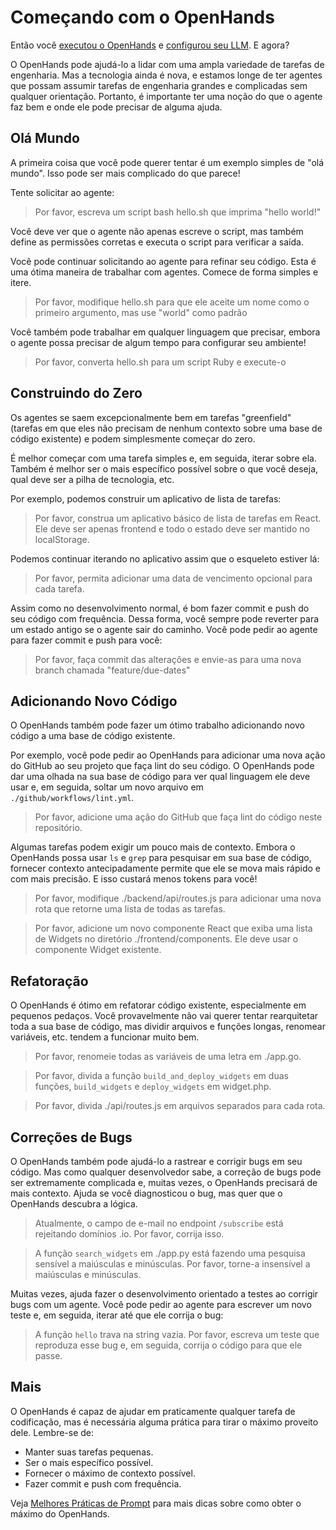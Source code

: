 # Começando com o OpenHands

Então você [executou o OpenHands](./installation) e
[configurou seu LLM](./installation#setup). E agora?

O OpenHands pode ajudá-lo a lidar com uma ampla variedade de tarefas de engenharia. Mas a tecnologia
ainda é nova, e estamos longe de ter agentes que possam assumir tarefas de engenharia grandes e complicadas
sem qualquer orientação. Portanto, é importante ter uma noção do que o agente
faz bem e onde ele pode precisar de alguma ajuda.

## Olá Mundo

A primeira coisa que você pode querer tentar é um exemplo simples de "olá mundo".
Isso pode ser mais complicado do que parece!

Tente solicitar ao agente:
> Por favor, escreva um script bash hello.sh que imprima "hello world!"

Você deve ver que o agente não apenas escreve o script, mas também define as permissões
corretas e executa o script para verificar a saída.

Você pode continuar solicitando ao agente para refinar seu código. Esta é uma ótima maneira de
trabalhar com agentes. Comece de forma simples e itere.

> Por favor, modifique hello.sh para que ele aceite um nome como o primeiro argumento, mas use "world" como padrão

Você também pode trabalhar em qualquer linguagem que precisar, embora o agente possa precisar de algum
tempo para configurar seu ambiente!

> Por favor, converta hello.sh para um script Ruby e execute-o

## Construindo do Zero

Os agentes se saem excepcionalmente bem em tarefas "greenfield" (tarefas em que eles não precisam
de nenhum contexto sobre uma base de código existente) e podem simplesmente começar do zero.

É melhor começar com uma tarefa simples e, em seguida, iterar sobre ela. Também é melhor ser
o mais específico possível sobre o que você deseja, qual deve ser a pilha de tecnologia, etc.

Por exemplo, podemos construir um aplicativo de lista de tarefas:

> Por favor, construa um aplicativo básico de lista de tarefas em React. Ele deve ser apenas frontend e todo o estado
> deve ser mantido no localStorage.

Podemos continuar iterando no aplicativo assim que o esqueleto estiver lá:

> Por favor, permita adicionar uma data de vencimento opcional para cada tarefa.

Assim como no desenvolvimento normal, é bom fazer commit e push do seu código com frequência.
Dessa forma, você sempre pode reverter para um estado antigo se o agente sair do caminho.
Você pode pedir ao agente para fazer commit e push para você:

> Por favor, faça commit das alterações e envie-as para uma nova branch chamada "feature/due-dates"


## Adicionando Novo Código

O OpenHands também pode fazer um ótimo trabalho adicionando novo código a uma base de código existente.

Por exemplo, você pode pedir ao OpenHands para adicionar uma nova ação do GitHub ao seu projeto
que faça lint do seu código. O OpenHands pode dar uma olhada na sua base de código para ver qual linguagem
ele deve usar e, em seguida, soltar um novo arquivo em `./github/workflows/lint.yml`.

> Por favor, adicione uma ação do GitHub que faça lint do código neste repositório.

Algumas tarefas podem exigir um pouco mais de contexto. Embora o OpenHands possa usar `ls` e `grep`
para pesquisar em sua base de código, fornecer contexto antecipadamente permite que ele se mova mais rápido
e com mais precisão. E isso custará menos tokens para você!

> Por favor, modifique ./backend/api/routes.js para adicionar uma nova rota que retorne uma lista de todas as tarefas.

> Por favor, adicione um novo componente React que exiba uma lista de Widgets no diretório ./frontend/components.
> Ele deve usar o componente Widget existente.

## Refatoração

O OpenHands é ótimo em refatorar código existente, especialmente em pequenos pedaços.
Você provavelmente não vai querer tentar rearquitetar toda a sua base de código, mas dividir
arquivos e funções longas, renomear variáveis, etc. tendem a funcionar muito bem.

> Por favor, renomeie todas as variáveis de uma letra em ./app.go.

> Por favor, divida a função `build_and_deploy_widgets` em duas funções, `build_widgets` e `deploy_widgets` em widget.php.

> Por favor, divida ./api/routes.js em arquivos separados para cada rota.

## Correções de Bugs

O OpenHands também pode ajudá-lo a rastrear e corrigir bugs em seu código. Mas como qualquer
desenvolvedor sabe, a correção de bugs pode ser extremamente complicada e, muitas vezes, o OpenHands precisará de mais contexto.
Ajuda se você diagnosticou o bug, mas quer que o OpenHands descubra a lógica.

> Atualmente, o campo de e-mail no endpoint `/subscribe` está rejeitando domínios .io. Por favor, corrija isso.

> A função `search_widgets` em ./app.py está fazendo uma pesquisa sensível a maiúsculas e minúsculas. Por favor, torne-a insensível a maiúsculas e minúsculas.

Muitas vezes, ajuda fazer o desenvolvimento orientado a testes ao corrigir bugs com um agente.
Você pode pedir ao agente para escrever um novo teste e, em seguida, iterar até que ele corrija o bug:

> A função `hello` trava na string vazia. Por favor, escreva um teste que reproduza esse bug e, em seguida, corrija o código para que ele passe.

## Mais

O OpenHands é capaz de ajudar em praticamente qualquer tarefa de codificação, mas é necessária alguma prática
para tirar o máximo proveito dele. Lembre-se de:
* Manter suas tarefas pequenas.
* Ser o mais específico possível.
* Fornecer o máximo de contexto possível.
* Fazer commit e push com frequência.

Veja [Melhores Práticas de Prompt](./prompting/prompting-best-practices) para mais dicas sobre como obter o máximo do OpenHands.
